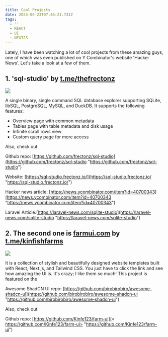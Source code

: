 ```yaml
---
title: Cool Projects
date: 2024-06-23T07:46:21.731Z
tags:
  - ''
  - REACT
  - UI
  - NEXTJS
---
```


Lately, I have been watching a lot of cool projects from these amazing guys, one of which was even published on Y Combinator's website 'Hacker News'.  Let's take a look at a few of them.

## 1. '**sql-studio**' by [t.me/thefrectonz](https://t.me/thefrectonz "t.me/thefrectonz")

![](</sql studio.jpg>)

A single binary, single command SQL database explorer supporting SQLite, libSQL, PostgreSQL, MySQL, and DuckDB. It supports the following features:

* Overview page with common metadata
* Tables page with table metadata and disk usage
* Infinite scroll rows view
* Custom query page for more access

Also, check out

Github repo: [https://github.com/frectonz/sql-studio](https://github.com/frectonz/sql-studio "https://github.com/frectonz/sql-studio")

Website: [https://sql-studio.frectonz.io/](https://sql-studio.frectonz.io/ "https://sql-studio.frectonz.io/")

Hacker news article: [https://news.ycombinator.com/item?id=40700343](https://news.ycombinator.com/item?id=40700343 "https://news.ycombinator.com/item?id=40700343")

Laravel Article:[https://laravel-news.com/sqlite-studio](https://laravel-news.com/sqlite-studio "https://laravel-news.com/sqlite-studio")

## 2. The second one is [farmui.com](farmui.com "farmui.com") by [t.me/kinfishfarms](t.me/kinfishfarms "t.me/kinfishfarms")

![](</farm ui.jpg>)

 It is a collection of stylish and beautifully designed website templates built with React, Next.js, and Tailwind CSS. You just have to click the link and see how amazing the UI is. It's crazy; I like them so much! This project is featured on the 

Awesome ShadCN UI repo: [https://github.com/birobirobiro/awesome-shadcn-ui](https://github.com/birobirobiro/awesome-shadcn-ui "https://github.com/birobirobiro/awesome-shadcn-ui")

Also, check out

Github repo: [https://github.com/Kinfe123/farm-ui](< https://github.com/Kinfe123/farm-ui> "https://github.com/Kinfe123/farm-ui")
